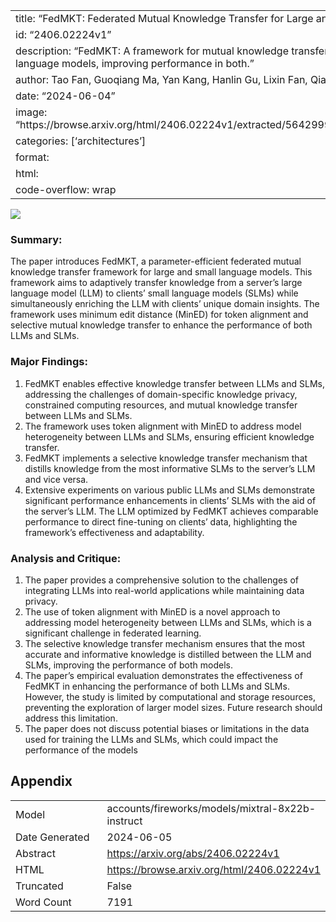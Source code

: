 
---
title: "FedMKT: Federated Mutual Knowledge Transfer for Large and Small Language Models"
id: "2406.02224v1"
description: "FedMKT: A framework for mutual knowledge transfer between large and small language models, improving performance in both."
author: Tao Fan, Guoqiang Ma, Yan Kang, Hanlin Gu, Lixin Fan, Qiang Yang
date: "2024-06-04"
image: "https://browse.arxiv.org/html/2406.02224v1/extracted/5642999/imgs/fedmkt_framework.png"
categories: ['architectures']
format:
  html:
    code-overflow: wrap
---

![](https://browse.arxiv.org/html/2406.02224v1/extracted/5642999/imgs/fedmkt_framework.png)

### Summary:

The paper introduces FedMKT, a parameter-efficient federated mutual knowledge transfer framework for large and small language models. This framework aims to adaptively transfer knowledge from a server's large language model (LLM) to clients' small language models (SLMs) while simultaneously enriching the LLM with clients' unique domain insights. The framework uses minimum edit distance (MinED) for token alignment and selective mutual knowledge transfer to enhance the performance of both LLMs and SLMs.

### Major Findings:

1. FedMKT enables effective knowledge transfer between LLMs and SLMs, addressing the challenges of domain-specific knowledge privacy, constrained computing resources, and mutual knowledge transfer between LLMs and SLMs.
2. The framework uses token alignment with MinED to address model heterogeneity between LLMs and SLMs, ensuring efficient knowledge transfer.
3. FedMKT implements a selective knowledge transfer mechanism that distills knowledge from the most informative SLMs to the server's LLM and vice versa.
4. Extensive experiments on various public LLMs and SLMs demonstrate significant performance enhancements in clients' SLMs with the aid of the server's LLM. The LLM optimized by FedMKT achieves comparable performance to direct fine-tuning on clients' data, highlighting the framework's effectiveness and adaptability.

### Analysis and Critique:

1. The paper provides a comprehensive solution to the challenges of integrating LLMs into real-world applications while maintaining data privacy.
2. The use of token alignment with MinED is a novel approach to addressing model heterogeneity between LLMs and SLMs, which is a significant challenge in federated learning.
3. The selective knowledge transfer mechanism ensures that the most accurate and informative knowledge is distilled between the LLM and SLMs, improving the performance of both models.
4. The paper's empirical evaluation demonstrates the effectiveness of FedMKT in enhancing the performance of both LLMs and SLMs. However, the study is limited by computational and storage resources, preventing the exploration of larger model sizes. Future research should address this limitation.
5. The paper does not discuss potential biases or limitations in the data used for training the LLMs and SLMs, which could impact the performance of the models

## Appendix

|          |          |
|----------|----------|
| Model     | accounts/fireworks/models/mixtral-8x22b-instruct       |
| Date Generated     | 2024-06-05       |
| Abstract | [https://arxiv.org/abs/2406.02224v1](https://arxiv.org/abs/2406.02224v1)        |
| HTML     | [https://browse.arxiv.org/html/2406.02224v1](https://browse.arxiv.org/html/2406.02224v1)       |
| Truncated       | False       |
| Word Count       | 7191       |